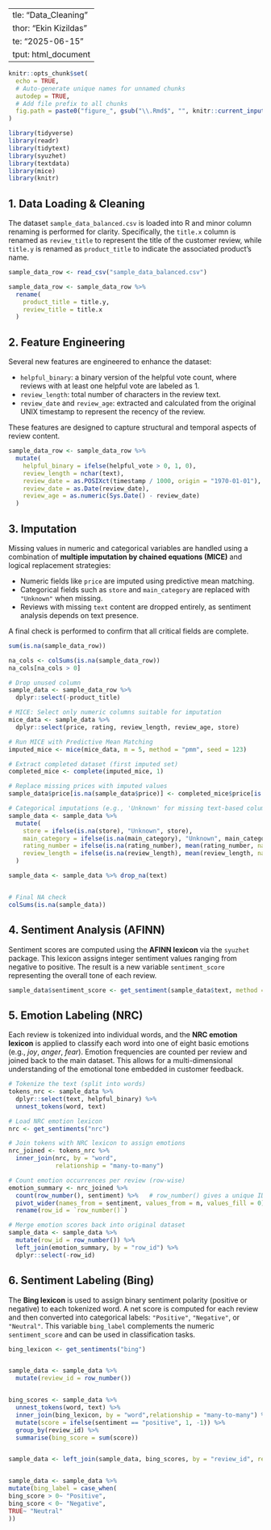  ---
title: "Data_Cleaning"
author: "Ekin Kizildas"
date: "2025-06-15"
output: html_document
---

```r
knitr::opts_chunk$set(
  echo = TRUE,
  # Auto-generate unique names for unnamed chunks
  autodep = TRUE,
  # Add file prefix to all chunks
  fig.path = paste0("figure_", gsub("\\.Rmd$", "", knitr::current_input()), "_")
)
```


```r
library(tidyverse)    
library(readr)   
library(tidytext)     
library(syuzhet)    
library(textdata) 
library(mice)   
library(knitr)

```



## 1. Data Loading & Cleaning

The dataset `sample_data_balanced.csv` is loaded into R and minor column renaming is performed for clarity. Specifically, the `title.x` column is renamed as `review_title` to represent the title of the customer review, while `title.y` is renamed as `product_title` to indicate the associated product’s name.


```r
sample_data_row <- read_csv("sample_data_balanced.csv")

sample_data_row <- sample_data_row %>%
  rename(
    product_title = title.y,
    review_title = title.x
  )
```

## 2. Feature Engineering

Several new features are engineered to enhance the dataset:

- `helpful_binary`: a binary version of the helpful vote count, where reviews with at least one helpful vote are labeled as 1.
- `review_length`: total number of characters in the review text.
- `review_date` and `review_age`: extracted and calculated from the original UNIX timestamp to represent the recency of the review.

These features are designed to capture structural and temporal aspects of review content.


```r
sample_data_row <- sample_data_row %>%
  mutate(
    helpful_binary = ifelse(helpful_vote > 0, 1, 0),
    review_length = nchar(text),
    review_date = as.POSIXct(timestamp / 1000, origin = "1970-01-01"),
    review_date = as.Date(review_date),
    review_age = as.numeric(Sys.Date() - review_date)
  )


```


## 3. Imputation

Missing values in numeric and categorical variables are handled using a combination of **multiple imputation by chained equations (MICE)** and logical replacement strategies:

- Numeric fields like `price` are imputed using predictive mean matching.
- Categorical fields such as `store` and `main_category` are replaced with `"Unknown"` when missing.
- Reviews with missing `text` content are dropped entirely, as sentiment analysis depends on text presence.

A final check is performed to confirm that all critical fields are complete.

```r
sum(is.na(sample_data_row))

na_cols <- colSums(is.na(sample_data_row))
na_cols[na_cols > 0]

```



```r

# Drop unused column
sample_data <- sample_data_row %>%
  dplyr::select(-product_title)

# MICE: Select only numeric columns suitable for imputation
mice_data <- sample_data %>%
  dplyr::select(price, rating, review_length, review_age, store)

# Run MICE with Predictive Mean Matching
imputed_mice <- mice(mice_data, m = 5, method = "pmm", seed = 123)

# Extract completed dataset (first imputed set)
completed_mice <- complete(imputed_mice, 1)

# Replace missing prices with imputed values
sample_data$price[is.na(sample_data$price)] <- completed_mice$price[is.na(sample_data$price)]

# Categorical imputations (e.g., 'Unknown' for missing text-based columns)
sample_data <- sample_data %>%
  mutate(
    store = ifelse(is.na(store), "Unknown", store),
    main_category = ifelse(is.na(main_category), "Unknown", main_category),
    rating_number = ifelse(is.na(rating_number), mean(rating_number, na.rm = TRUE), rating_number),
    review_length = ifelse(is.na(review_length), mean(review_length, na.rm = TRUE), review_length)
  )

sample_data <- sample_data %>% drop_na(text)


# Final NA check
colSums(is.na(sample_data))

```


## 4. Sentiment Analysis (AFINN)

Sentiment scores are computed using the **AFINN lexicon** via the `syuzhet` package. This lexicon assigns integer sentiment values ranging from negative to positive. The result is a new variable `sentiment_score` representing the overall tone of each review.


```r

sample_data$sentiment_score <- get_sentiment(sample_data$text, method = "afinn")


```

## 5. Emotion Labeling (NRC)

Each review is tokenized into individual words, and the **NRC emotion lexicon** is applied to classify each word into one of eight basic emotions (e.g., *joy*, *anger*, *fear*). Emotion frequencies are counted per review and joined back to the main dataset. This allows for a multi-dimensional understanding of the emotional tone embedded in customer feedback.


```r


# Tokenize the text (split into words)
tokens_nrc <- sample_data %>%
  dplyr::select(text, helpful_binary) %>%
  unnest_tokens(word, text)

# Load NRC emotion lexicon
nrc <- get_sentiments("nrc")

# Join tokens with NRC lexicon to assign emotions
nrc_joined <- tokens_nrc %>%
  inner_join(nrc, by = "word",
             relationship = "many-to-many")

# Count emotion occurrences per review (row-wise)
emotion_summary <- nrc_joined %>%
  count(row_number(), sentiment) %>%   # row_number() gives a unique ID per row
  pivot_wider(names_from = sentiment, values_from = n, values_fill = 0) %>%
  rename(row_id = `row_number()`)

# Merge emotion scores back into original dataset
sample_data <- sample_data %>%
  mutate(row_id = row_number()) %>%
  left_join(emotion_summary, by = "row_id") %>%
  dplyr::select(-row_id)

```

## 6. Sentiment Labeling (Bing)

The **Bing lexicon** is used to assign binary sentiment polarity (positive or negative) to each tokenized word. A net score is computed for each review and then converted into categorical labels: `"Positive"`, `"Negative"`, or `"Neutral"`. This variable `bing_label` complements the numeric `sentiment_score` and can be used in classification tasks.


```r


bing_lexicon <- get_sentiments("bing")


sample_data <- sample_data %>%
  mutate(review_id = row_number())


bing_scores <- sample_data %>%
  unnest_tokens(word, text) %>%
  inner_join(bing_lexicon, by = "word",relationship = "many-to-many") %>%
  mutate(score = ifelse(sentiment == "positive", 1, -1)) %>%
  group_by(review_id) %>%
  summarise(bing_score = sum(score))


sample_data <- left_join(sample_data, bing_scores, by = "review_id", relationship = "many-to-many")



```

```r
sample_data <- sample_data %>%
mutate(bing_label = case_when(
bing_score > 0~ "Positive",
bing_score < 0~ "Negative",
TRUE~ "Neutral"
))
```





